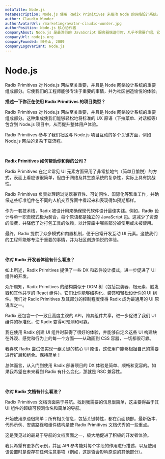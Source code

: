 ```yaml
---
metaTitle: Node.js
metaDescription: Node.js 使用 Radix Primitives 来推动 Node 的网络设计系统。它使工程师能够专注于重要的事情，并为网络社区创造愉悦的体验。
author: Claudio Wunder
authorAvatarUrl: /marketing/avatar-claudio-wunder.jpg
authorPosition: Node.js 核心协作者
companyAbout: Node.js 是最流行的 JavaScript 服务器端运行时，几乎不需要介绍，它是网络生态系统中的基础项目之一。
companyUrl: nodejs.org
companyFounded: 旧金山, 2009
companyLogoVariant: Node.js
---
```


# Node.js

<HeroQuote>
	Radix Primitives 对 Node.js 网站至关重要，并且是 Node 网络设计系统的重要组成部分。它使我们的工程师能够专注于重要的事情，并为社区创造愉悦的体验。
</HeroQuote>

**描述一下你正在使用 Radix Primitives 的项目类型？**

Radix Primitives 对 Node.js 网站至关重要，并且是 Node 网络设计系统的重要组成部分。这种集成使我们能够轻松地将标准的 UX 原语（下拉菜单、对话框等）包含到 Node.js 项目中，从而提升整体用户体验。

Radix Primitives 参与了我们社区与 Node.js 项目互动的多个关键方面，例如 Node.js 网站的复杂下载流程。

<br />

**Radix Primitives 如何帮助你和你的公司？**

Radix Primitives 在定义常见 UI 元素方面采用了非常接地气（简单且愉悦）的方式，表面上看应该很简单，但由于网络及其生态系统的复杂性，实际上具有挑战性。

Radix Primitives 负责处理跨浏览器兼容性、可访问性、国际化等繁重工作，并确保这些标准组件在不同的人机交互界面中看起来和表现得如预期那样。

作为一套技术栈，Radix 被设计用来确保现代软件设计最佳实践。例如，Radix 设计与单一职责模式极为契合，每个原语都是独立的 JavaScript 包。这减少了资源的浪费，并降低了对打包工具的依赖，以计算库中哪些部分被使用或未被使用。

最终，Radix 提供了众多模式和内置机制，便于日常开发互动 UI 元素。这使我们的工程师能够专注于重要的事情，并为社区创造愉悦的体验。

<br />

**你对 Radix 开发者体验有什么看法？**

如上所述，Radix Primitives 提供了一些 DX 和软件设计模式，进一步促进了 UI 组件的开发。

众所周知，Radix Primitives 的结构类似于 DOM 树（包括包装器、根元素、触发器和其他共享的 React 组件）。它们让你能够结构化、装饰和轻松设计你的 UI 组件。我们对 Radix Primitives 及其部分的控制程度使得 Radix 成为最通用的 UI 原语库之一。

Radix 还包含一个一致且高度主观的 API，跨其组件共享，进一步促进了我们 UI 组件的标准化，使 Radix 变得可预测和可靠。

我在使用 Radix 创建 UI 组件时获得了很好的体验，并能够自定义这些 UI 构建块在外观、感觉和行为上的每一个方面——从动画到 CSS 容器，一切都很可靠。

我喜欢 Radix 尝试仅实现一组关键的核心 UI 原语，这使用户能够根据自己的需要进行扩展和组合。保持简单！

总体而言，从入门到使用 Radix 部署项目的 DX 体验是简单、顺畅和宽容的。如果我希望在未来看到 Radix 有什么变化，那就是 RSC 兼容性。

<br />

**你对 Radix 文档有什么看法？**

Radix Primitives 文档页面易于导航。找到我需要的信息很简单，这主要得益于其 UI 组件的超级可预测命名和简单的导航。

开始使用原语很简单；所有相关信息，包括关键特性，都在页面顶部。最新版本、代码示例、安装路径和组件结构是使 Radix Primitives 文档优秀的一些重点。

这是我见过的最易于导航的文档页面之一，极大地促进了积极的开发者体验。

我只希望有更多的示例，并且 API 参考能对每个字段的作用进行描述，以及使用该设置时是否存在任何注意事项（例如，这是否会影响原语的其他部分）。